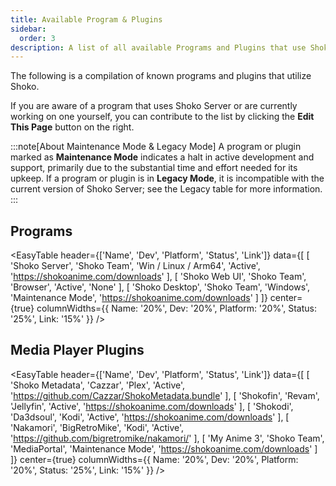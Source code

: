 ```yaml
---
title: Available Program & Plugins
sidebar:
  order: 3
description: A list of all available Programs and Plugins that use Shoko.
---
```



The following is a compilation of known programs and plugins that utilize Shoko.

If you are aware of a program that uses Shoko Server or are currently working on one yourself, you can contribute to
the list by clicking the **Edit This Page** button on the right.

:::note[About Maintenance Mode & Legacy Mode]
A program or plugin marked as **Maintenance Mode** indicates a halt in active development and support, primarily due to
the substantial time and effort needed for its upkeep. If a program or plugin is in **Legacy Mode**, it is incompatible
with the current version of Shoko Server; see the Legacy table for more information.
:::

## Programs

<EasyTable
  header={['Name', 'Dev', 'Platform', 'Status', 'Link']}
  data={[
    [
      'Shoko Server',
      'Shoko Team',
      'Win / Linux / Arm64',
      'Active',
      'https://shokoanime.com/downloads'
    ],
    [
      'Shoko Web UI',
      'Shoko Team',
      'Browser',
      'Active',
      'None'
    ],
    [
      'Shoko Desktop',
      'Shoko Team',
      'Windows',
      'Maintenance Mode',
     'https://shokoanime.com/downloads'
    ]
  ]}
  center={true}
  columnWidths={{ Name: '20%', Dev: '20%', Platform: '20%', Status: '25%', Link: '15%' }}
/>

## Media Player Plugins

<EasyTable
  header={['Name', 'Dev', 'Platform', 'Status', 'Link']}
  data={[
    [
      'Shoko Metadata',
      'Cazzar',
      'Plex',
      'Active',
      'https://github.com/Cazzar/ShokoMetadata.bundle'
    ],
    [
      'Shokofin',
      'Revam',
      'Jellyfin',
      'Active',
      'https://shokoanime.com/downloads'
    ],
    [
      'Shokodi',
      'Da3dsoul',
      'Kodi',
      'Active',
      'https://shokoanime.com/downloads'
    ],
    [
      'Nakamori',
      'BigRetroMike',
      'Kodi',
      'Active',
      'https://github.com/bigretromike/nakamori/'
    ],
    [
      'My Anime 3',
      'Shoko Team',
      'MediaPortal',
      'Maintenance Mode',
     'https://shokoanime.com/downloads'
    ]
  ]}
  center={true}
  columnWidths={{ Name: '20%', Dev: '20%', Platform: '20%', Status: '25%', Link: '15%' }}
/>
